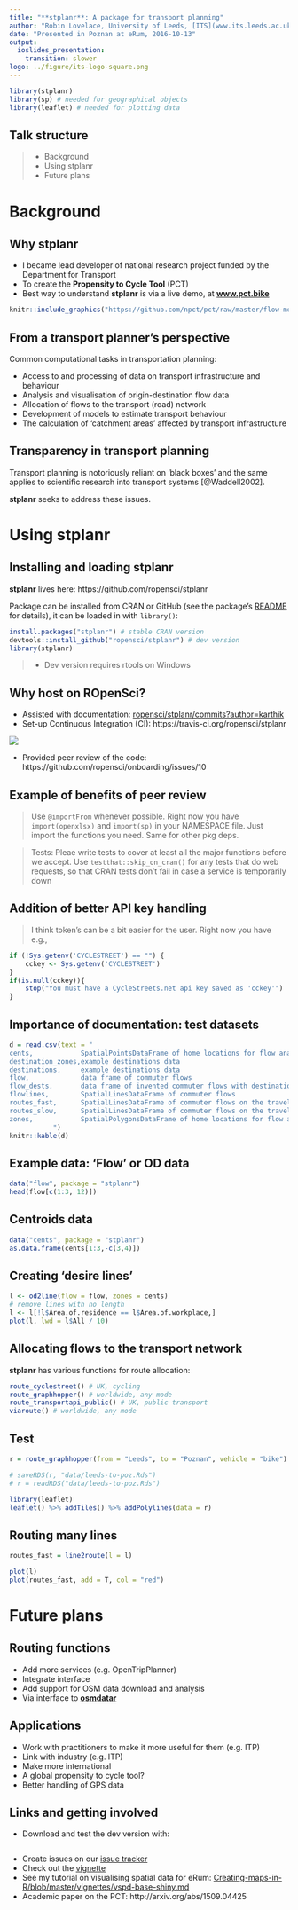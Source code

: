 ```yaml
---
title: "**stplanr**: A package for transport planning"
author: "Robin Lovelace, University of Leeds, [ITS](www.its.leeds.ac.uk/)/[LIDA](http://www.lida.leeds.ac.uk/)"
date: "Presented in Poznan at eRum, 2016-10-13"
output:
  ioslides_presentation:
    transition: slower
logo: ../figure/its-logo-square.png
---
```


```r
library(stplanr)
library(sp) # needed for geographical objects
library(leaflet) # needed for plotting data
```

## Talk structure

> - Background
> - Using stplanr
> - Future plans

# Background

## Why **stplanr**

- I became lead developer of national research project funded by the Department for Transport
- To create the **Propensity to Cycle Tool** (PCT)
- Best way to understand **stplanr** is via a live demo, at **[www.pct.bike](http://www.pct.bike/)**

```r
knitr::include_graphics("https://github.com/npct/pct/raw/master/flow-model/od-data-leeds.png")
```

## From a transport planner's perspective

Common computational tasks in transportation planning:

- Access to and processing of data on transport infrastructure and behaviour
- Analysis and visualisation of origin-destination flow data
- Allocation of flows to the transport (road) network
- Development of models to estimate transport behaviour
- The calculation of 'catchment areas' affected by transport infrastructure

## Transparency in transport planning 

Transport planning is notoriously reliant on 'black boxes' and
the same applies to scientific research into transport systems
[@Waddell2002].

**stplanr** seeks to address these issues. 

# Using stplanr

## Installing and loading stplanr

**stplanr** lives here: https://github.com/ropensci/stplanr

Package can be installed from CRAN or GitHub (see the package's
[README](https://github.com/Robinlovelace/stplanr) for details),
it can be loaded in with `library()`:

```r
install.packages("stplanr") # stable CRAN version
devtools::install_github("ropensci/stplanr") # dev version
library(stplanr)
```

> - Dev version requires rtools on Windows

## Why host on ROpenSci?

- Assisted with documentation: [ropensci/stplanr/commits?author=karthik](https://github.com/ropensci/stplanr/commits?author=karthik)
- Set-up Continuous Integration (CI): https://travis-ci.org/ropensci/stplanr

![](https://travis-ci.org/ropensci/stplanr.svg?branch=master)

- Provided peer review of the code: https://github.com/ropensci/onboarding/issues/10

## Example of benefits of peer review

> Use `@importFrom` whenever possible. Right now you have `import(openxlsx)` and `import(sp)` in your NAMESPACE file. Just import the functions you need. Same for other pkg deps. 

> Tests: Pleae write tests to cover at least all the major functions before we accept. Use `testthat::skip_on_cran()` for any tests that do web requests, so that CRAN tests don't fail in case a service is temporarily down

## Addition of better API key handling

> I think token's can be a bit easier for the user. Right now you have e.g.,

```r
if (!Sys.getenv('CYCLESTREET') == "") {
    cckey <- Sys.getenv('CYCLESTREET')
}
if(is.null(cckey)){
    stop("You must have a CycleStreets.net api key saved as 'cckey'")
}
```

## Importance of documentation: test datasets

```r
d = read.csv(text = "
cents,            SpatialPointsDataFrame of home locations for flow analysis.
destination_zones,example destinations data
destinations,     example destinations data
flow,             data frame of commuter flows
flow_dests,       data frame of invented commuter flows with destinations in a different layer than the origins
flowlines,        SpatialLinesDataFrame of commuter flows
routes_fast,      SpatialLinesDataFrame of commuter flows on the travel network
routes_slow,      SpatialLinesDataFrame of commuter flows on the travel network
zones,            SpatialPolygonsDataFrame of home locations for flow analysis.
           ")
knitr::kable(d)
```
## Example data: 'Flow' or OD data

```r
data("flow", package = "stplanr")
head(flow[c(1:3, 12)])
```

## Centroids data

```r
data("cents", package = "stplanr")
as.data.frame(cents[1:3,-c(3,4)])
```

## Creating 'desire lines'

```r
l <- od2line(flow = flow, zones = cents)
# remove lines with no length
l <- l[!l$Area.of.residence == l$Area.of.workplace,]
plot(l, lwd = l$All / 10)
```

## Allocating flows to the transport network

**stplanr** has various functions for route allocation:

```r
route_cyclestreet() # UK, cycling
route_graphhopper() # worldwide, any mode
route_transportapi_public() # UK, public transport
viaroute() # worldwide, any mode
```

## Test

```r
r = route_graphhopper(from = "Leeds", to = "Poznan", vehicle = "bike")
```

```r
# saveRDS(r, "data/leeds-to-poz.Rds")
# r = readRDS("data/leeds-to-poz.Rds")
```

```r
library(leaflet)
leaflet() %>% addTiles() %>% addPolylines(data = r)
```

## Routing many lines

```r
routes_fast = line2route(l = l)
```

```r
plot(l)
plot(routes_fast, add = T, col = "red")
```

# Future plans

## Routing functions

- Add more services (e.g. OpenTripPlanner)
- Integrate interface
- Add support for OSM data download and analysis
- Via interface to **[osmdatar](https://github.com/osmdatar/osmdatar)**

## Applications

- Work with practitioners to make it more useful for them (e.g. ITP)
- Link with industry (e.g. ITP)
- Make more international 
- A global propensity to cycle tool?
- Better handling of GPS data

## Links and getting involved

- Download and test the dev version with:

```r

```

- Create issues on our [issue tracker](https://github.com/ropensci/stplanr/issues)
- Check out the [vignette](https://cran.r-project.org/web/packages/stplanr/vignettes/introducing-stplanr.html)
- See my tutorial on visualising spatial data for eRum: [Creating-maps-in-R/blob/master/vignettes/vspd-base-shiny.md](https://github.com/Robinlovelace/Creating-maps-in-R/blob/master/vignettes/vspd-base-shiny.md)
- Academic paper on the PCT: http://arxiv.org/abs/1509.04425